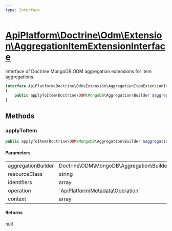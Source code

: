 ```yaml
---
type: Interface
---
```


# [ApiPlatform\Doctrine\Odm\Extension\AggregationItemExtensionInterface](/docs/v3.2/reference/Doctrine/Odm/Extension/AggregationItemExtensionInterface)

Interface of Doctrine MongoDB ODM aggregation extensions for item aggregations.


```php
interface ApiPlatform\Doctrine\Odm\Extension\AggregationItemExtensionInterface
{
    public applyToItem(Doctrine\ODM\MongoDB\Aggregation\Builder $aggregationBuilder, string $resourceClass, array $identifiers, null|`<a href="/docs/v3.2/reference/Metadata/Operation">ApiPlatform\Metadata\Operation</a>` $operation, array $context): null
}
```
## Methods

### applyToItem



```php
public applyToItem(Doctrine\ODM\MongoDB\Aggregation\Builder $aggregationBuilder, string $resourceClass, array $identifiers, null|`<a href="/docs/v3.2/reference/Metadata/Operation">ApiPlatform\Metadata\Operation</a>` $operation, array $context): null
```

#### Parameters

<table><tbody>
<tr><td>aggregationBuilder</td><td>Doctrine\ODM\MongoDB\Aggregation\Builder</td><td></td></tr><tr><td>resourceClass</td><td>string</td><td></td></tr><tr><td>identifiers</td><td>array</td><td></td></tr><tr><td>operation</td><td>`<a href="/docs/v3.2/reference/Metadata/Operation">ApiPlatform\Metadata\Operation</a>`</td><td></td></tr><tr><td>context</td><td>array</td><td></td></tr>
</tbody>
</table>

#### Returns

null

